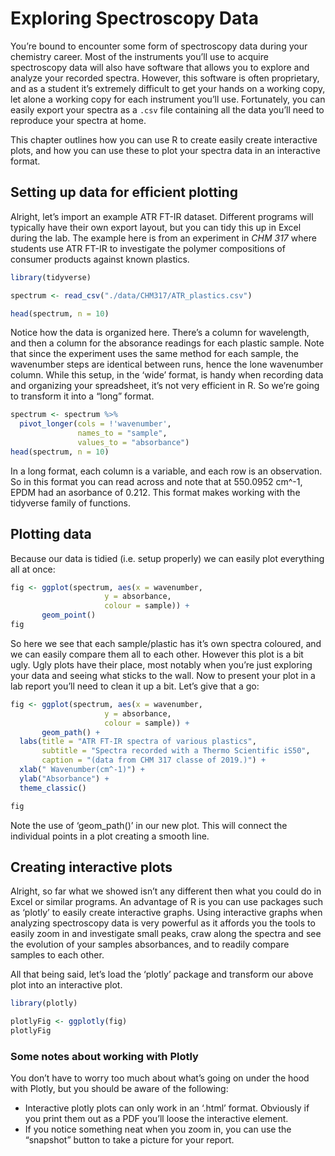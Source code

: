 # Exploring Spectroscopy Data


You're bound to encounter some form of spectroscopy data during your chemistry career. Most of the instruments you'll use to acquire spectroscopy data will also have software that allows you to explore and analyze your recorded spectra. However, this software is often proprietary, and as a student it's extremely difficult to get your hands on a working copy, let alone a working copy for each instrument you'll use. Fortunately, you can easily export your spectra as a `.csv` file containing all the data you'll need to reproduce your spectra at home. 

This chapter outlines how you can use R to create easily create interactive plots, and how you can use these to plot your spectra data in an interactive format. 


## Setting up data for efficient plotting

Alright, let's import an example ATR FT-IR dataset. Different programs will typically have their own export layout, but you can tidy this up in Excel during the lab. The example here is from an experiment in *CHM 317* where students use ATR FT-IR to investigate the polymer compositions of consumer products against known plastics. 

```r
library(tidyverse)

spectrum <- read_csv("./data/CHM317/ATR_plastics.csv") 

head(spectrum, n = 10)
```

Notice how the data is organized here. There's a column for wavelength, and then a column for the absorance readings for each plastic sample. Note that since the experiment uses the same method for each sample, the wavenumber steps are identical between runs, hence the lone wavenumber column. While this setup, in the 'wide' format, is handy when recording data and organizing your spreadsheet, it's not very efficient in R. So we're going to transform it into a "long" format. 


```r

spectrum <- spectrum %>%
  pivot_longer(cols = !'wavenumber',
               names_to = "sample",
               values_to = "absorbance")
head(spectrum, n = 10)
```

In a long format, each column is a variable, and each row is an observation. So in this format you can read across and note that at 550.0952 cm^-1, EPDM had an asorbance of 0.212. This format makes working with the tidyverse family of functions. 

## Plotting data

Because our data is tidied (i.e. setup properly) we can easily plot everything all at once:

```r
fig <- ggplot(spectrum, aes(x = wavenumber,
                     y = absorbance, 
                     colour = sample)) +
       geom_point()
fig
```

So here we see that each sample/plastic has it's own spectra coloured, and we can easily compare them all to each other. However this plot is a bit ugly. Ugly plots have their place, most notably when you're just exploring your data and seeing what sticks to the wall. Now to present your plot in a lab report you'll need to clean it up a bit. Let's give that a go: 

```r
fig <- ggplot(spectrum, aes(x = wavenumber,
                     y = absorbance, 
                     colour = sample)) +
       geom_path() +
  labs(title = "ATR FT-IR spectra of various plastics", 
       subtitle = "Spectra recorded with a Thermo Scientific iS50",
       caption = "(data from CHM 317 classe of 2019.)") +
  xlab(" Wavenumber(cm^-1)") +
  ylab("Absorbance") +
  theme_classic()

fig
```
Note the use of 'geom_path()' in our new plot. This will connect the individual points in a plot creating a smooth line. 

## Creating interactive plots

Alright, so far what we showed isn't any different then what you could do in Excel or similar programs. An advantage of R is you can use packages such as 'plotly' to easily create interactive graphs. Using interactive graphs when analyzing spectroscopy data is very powerful as it affords you the tools to easily zoom in and investigate small peaks, craw along the spectra and see the evolution of your samples absorbances, and to readily compare samples to each other. 

All that being said, let's load the 'plotly' package and transform our above plot into an interactive plot. 

```r
library(plotly)

plotlyFig <- ggplotly(fig)
plotlyFig
```

### Some notes about working with Plotly

You don't have to worry too much about what's going on under the hood with Plotly, but you should be aware of the following: 

- Interactive plotly plots can only work in an '.html' format. Obviously if you print them out as a PDF you'll loose the interactive element. 
- If you notice something neat when you zoom in, you can use the "snapshot" button to take a picture for your report. 
